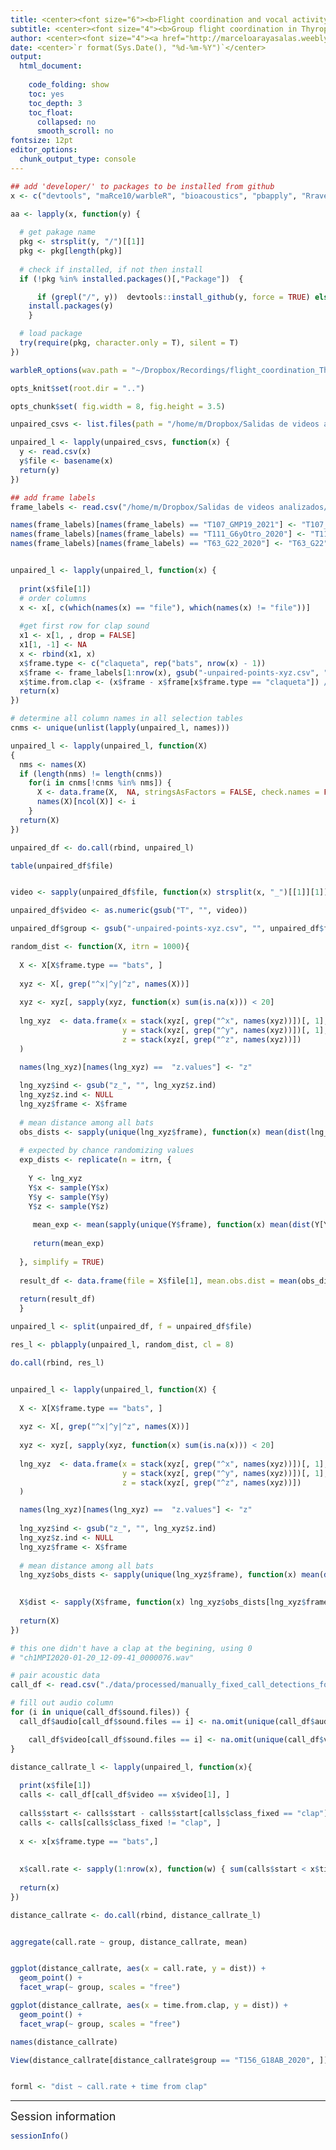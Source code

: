 ```yaml
---
title: <center><font size="6"><b>Flight coordination and vocal activity</b></font></center>
subtitle: <center><font size="4"><b>Group flight coordination in Thyroptera</b></font></center>
author: <center><font size="4"><a href="http://marceloarayasalas.weebly.com/">Marcelo Araya-Salas, PhD</a> & <a href="https://www.batcr.com/">Gloriana Chaverri, PhD</a></font></center>
date: <center>`r format(Sys.Date(), "%d-%m-%Y")`</center>
output:
  html_document:
    
    code_folding: show
    toc: yes
    toc_depth: 3
    toc_float:
      collapsed: no
      smooth_scroll: no
fontsize: 12pt 
editor_options: 
  chunk_output_type: console
---
```



```r

## add 'developer/' to packages to be installed from github
x <- c("devtools", "maRce10/warbleR", "bioacoustics", "pbapply", "Rraven", "parallel", "viridis", "RJSONIO", "ropensci/rfigshare", "ranger", "Sim.DiffProc", "readxl", "ggplot2", "cowplot")

aa <- lapply(x, function(y) {
  
  # get pakage name
  pkg <- strsplit(y, "/")[[1]]
  pkg <- pkg[length(pkg)]
  
  # check if installed, if not then install 
  if (!pkg %in% installed.packages()[,"Package"])  {

      if (grepl("/", y))  devtools::install_github(y, force = TRUE) else
    install.packages(y) 
    }

  # load package
  try(require(pkg, character.only = T), silent = T)
})

```

```r

warbleR_options(wav.path = "~/Dropbox/Recordings/flight_coordination_Thyroptera/converted_sound_files_90_kHz/", wl = 300, parallel = parallel::detectCores() - 4, bp = "frange", fast = F, threshold = 15, ovlp = 20)

opts_knit$set(root.dir = "..")

opts_chunk$set( fig.width = 8, fig.height = 3.5)

```


```r
unpaired_csvs <- list.files(path = "/home/m/Dropbox/Salidas de videos analizados/Salidas50FramesXBicho/", pattern ="unpaired", recursive = TRUE, full.names = TRUE)

unpaired_l <- lapply(unpaired_csvs, function(x) {
  y <- read.csv(x)
  y$file <- basename(x)
  return(y)
})

## add frame labels
frame_labels <- read.csv("/home/m/Dropbox/Salidas de videos analizados/Salidas50FramesXBicho/framesXToma50Puntos.csv")

names(frame_labels)[names(frame_labels) == "T107_GMP19_2021"] <- "T107_MP19_2021" 
names(frame_labels)[names(frame_labels) == "T111_G6yOtro_2020"] <- "T111_G6yOtro" 
names(frame_labels)[names(frame_labels) == "T63_G22_2020"] <- "T63_G22" 


unpaired_l <- lapply(unpaired_l, function(x) {
  
  print(x$file[1])
  # order columns
  x <- x[, c(which(names(x) == "file"), which(names(x) != "file"))]
  
  #get first row for clap sound
  x1 <- x[1, , drop = FALSE]
  x1[1, -1] <- NA
  x <- rbind(x1, x)
  x$frame.type <- c("claqueta", rep("bats", nrow(x) - 1))
  x$frame <- frame_labels[1:nrow(x), gsub("-unpaired-points-xyz.csv", "", x$file[1])]
  x$time.from.clap <- (x$frame - x$frame[x$frame.type == "claqueta"]) / 120 # 120 = fps
  return(x)
})

# determine all column names in all selection tables    
cnms <- unique(unlist(lapply(unpaired_l, names)))  

unpaired_l <- lapply(unpaired_l, function(X)
{
  nms <- names(X)
  if (length(nms) != length(cnms))  
    for(i in cnms[!cnms %in% nms]) {
      X <- data.frame(X,  NA, stringsAsFactors = FALSE, check.names = FALSE)
      names(X)[ncol(X)] <- i
    }
  return(X)
})

unpaired_df <- do.call(rbind, unpaired_l)

table(unpaired_df$file)


video <- sapply(unpaired_df$file, function(x) strsplit(x, "_")[[1]][1])

unpaired_df$video <- as.numeric(gsub("T", "", video))

unpaired_df$group <- gsub("-unpaired-points-xyz.csv", "", unpaired_df$file)
```


```r

random_dist <- function(X, itrn = 1000){
  
  X <- X[X$frame.type == "bats", ]
  
  xyz <- X[, grep("^x|^y|^z", names(X))]
  
  xyz <- xyz[, sapply(xyz, function(x) sum(is.na(x))) < 20]
  
  lng_xyz  <- data.frame(x = stack(xyz[, grep("^x", names(xyz))])[, 1],
                         y = stack(xyz[, grep("^y", names(xyz))])[, 1],
                         z = stack(xyz[, grep("^z", names(xyz))])
  )

  names(lng_xyz)[names(lng_xyz) ==  "z.values"] <- "z"
  
  lng_xyz$ind <- gsub("z_", "", lng_xyz$z.ind)
  lng_xyz$z.ind <- NULL
  lng_xyz$frame <- X$frame
  
  # mean distance among all bats
  obs_dists <- sapply(unique(lng_xyz$frame), function(x) mean(dist(lng_xyz[lng_xyz$frame == x, c("x", "y", "z")])))
  
  # expected by chance randomizing values
  exp_dists <- replicate(n = itrn, {
    
    Y <- lng_xyz
    Y$x <- sample(Y$x)
    Y$y <- sample(Y$y)
    Y$z <- sample(Y$z)
    
     mean_exp <- mean(sapply(unique(Y$frame), function(x) mean(dist(Y[Y$frame == x, c("x", "y", "z")]))))
    
     return(mean_exp)
    
  }, simplify = TRUE)
  
  result_df <- data.frame(file = X$file[1], mean.obs.dist = mean(obs_dists), mean.exp.dist = mean(exp_dists), p.value = sum(exp_dists <= obs_dists) / itrn)
  
  return(result_df)
  }

unpaired_l <- split(unpaired_df, f = unpaired_df$file)

res_l <- pblapply(unpaired_l, random_dist, cl = 8)

do.call(rbind, res_l)


unpaired_l <- lapply(unpaired_l, function(X) {
  
  X <- X[X$frame.type == "bats", ]
  
  xyz <- X[, grep("^x|^y|^z", names(X))]
  
  xyz <- xyz[, sapply(xyz, function(x) sum(is.na(x))) < 20]
  
  lng_xyz  <- data.frame(x = stack(xyz[, grep("^x", names(xyz))])[, 1],
                         y = stack(xyz[, grep("^y", names(xyz))])[, 1],
                         z = stack(xyz[, grep("^z", names(xyz))])
  )

  names(lng_xyz)[names(lng_xyz) ==  "z.values"] <- "z"
  
  lng_xyz$ind <- gsub("z_", "", lng_xyz$z.ind)
  lng_xyz$z.ind <- NULL
  lng_xyz$frame <- X$frame
  
  # mean distance among all bats
  lng_xyz$obs_dists <- sapply(unique(lng_xyz$frame), function(x) mean(dist(lng_xyz[lng_xyz$frame == x, c("x", "y", "z")])))
  

  X$dist <- sapply(X$frame, function(x) lng_xyz$obs_dists[lng_xyz$frame == x][1])  
  
  return(X)
})


```



```r
# this one didn't have a clap at the begining, using 0
# "ch1MPI2020-01-20_12-09-41_0000076.wav"

# pair acoustic data
call_df <- read.csv("./data/processed/manually_fixed_call_detections_for_videos_2021.csv")

# fill out audio column
for (i in unique(call_df$sound.files)) {
  call_df$audio[call_df$sound.files == i] <- na.omit(unique(call_df$audio[call_df$sound.files == i]))[1]

    call_df$video[call_df$sound.files == i] <- na.omit(unique(call_df$video[call_df$sound.files == i]))[1]
}

distance_callrate_l <- lapply(unpaired_l, function(x){
  
  print(x$file[1])
  calls <- call_df[call_df$video == x$video[1], ]
    
  calls$start <- calls$start - calls$start[calls$class_fixed == "clap"]
  calls <- calls[calls$class_fixed != "clap", ]
  
  x <- x[x$frame.type == "bats",]
  
  
  x$call.rate <- sapply(1:nrow(x), function(w) { sum(calls$start < x$time.from.clap[w] + 5 & calls$start > x$time.from.clap[w] - 5)})
  
  return(x)
})

distance_callrate <- do.call(rbind, distance_callrate_l)


aggregate(call.rate ~ group, distance_callrate, mean)


ggplot(distance_callrate, aes(x = call.rate, y = dist)) +
  geom_point() +
  facet_wrap(~ group, scales = "free")

ggplot(distance_callrate, aes(x = time.from.clap, y = dist)) +
  geom_point() +
  facet_wrap(~ group, scales = "free")

names(distance_callrate)

View(distance_callrate[distance_callrate$group == "T156_G18AB_2020", ])


forml <- "dist ~ call.rate + time from clap"


```


---


<font size="4">Session information</font>

```r

sessionInfo()

```